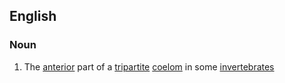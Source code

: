 ==English==

===Noun===
{{en-noun}}

# {{context|biology}} The [[anterior]] part of a [[tripartite]] [[coelom]] in some [[invertebrate]]s